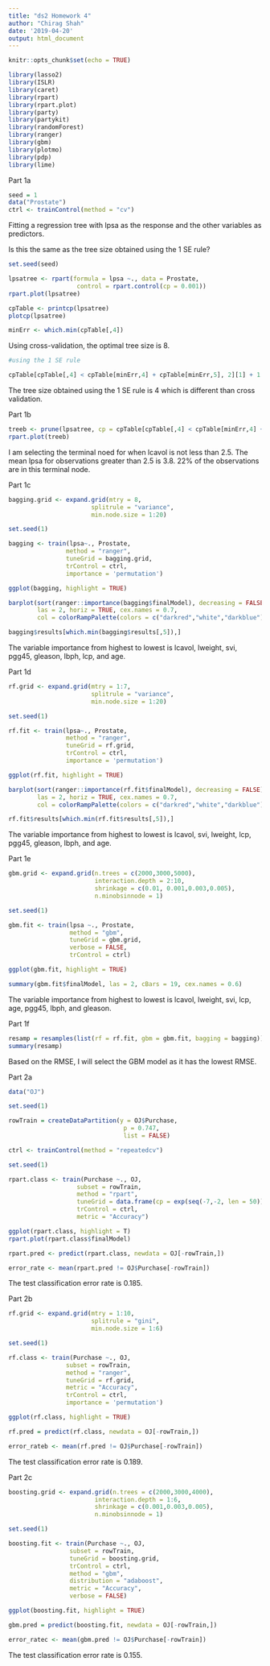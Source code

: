 ```yaml
---
title: "ds2 Homework 4"
author: "Chirag Shah"
date: '2019-04-20'
output: html_document
---
```


```r
knitr::opts_chunk$set(echo = TRUE)
```

```r
library(lasso2)
library(ISLR)
library(caret)
library(rpart)
library(rpart.plot)
library(party)
library(partykit)
library(randomForest)
library(ranger)
library(gbm)
library(plotmo)
library(pdp)
library(lime)
```

Part 1a

```r
seed = 1
data("Prostate")
ctrl <- trainControl(method = "cv")
```

Fitting a regression tree with lpsa as the response and the other variables as predictors.
  
Is this the same as the tree size obtained using
the 1 SE rule?

```r
set.seed(seed)

lpsatree <- rpart(formula = lpsa ~., data = Prostate,
                   control = rpart.control(cp = 0.001))
rpart.plot(lpsatree)

cpTable <- printcp(lpsatree)
plotcp(lpsatree)

minErr <- which.min(cpTable[,4])
```

Using cross-validation, the optimal tree size is 8. 

```r
#using the 1 SE rule

cpTable[cpTable[,4] < cpTable[minErr,4] + cpTable[minErr,5], 2][1] + 1 
```

The tree size obtained using the 1 SE rule is 4 which is different than cross validation. 

Part 1b 

```r
treeb <- prune(lpsatree, cp = cpTable[cpTable[,4] < cpTable[minErr,4] + cpTable[minErr,5], 1][1])
rpart.plot(treeb)
```

I am selecting the terminal noed for when lcavol is not less than 2.5. The mean lpsa for observations greater than 2.5 is 3.8. 22% of the observations are in this terminal node. 

Part 1c

```r
bagging.grid <- expand.grid(mtry = 8, 
                       splitrule = "variance",
                       min.node.size = 1:20) 

set.seed(1)

bagging <- train(lpsa~., Prostate, 
                method = "ranger",
                tuneGrid = bagging.grid,
                trControl = ctrl,
                importance = 'permutation')

ggplot(bagging, highlight = TRUE)

barplot(sort(ranger::importance(bagging$finalModel), decreasing = FALSE), 
        las = 2, horiz = TRUE, cex.names = 0.7,
        col = colorRampPalette(colors = c("darkred","white","darkblue"))(19))

bagging$results[which.min(bagging$results[,5]),]
```

The variable importance from highest to lowest is lcavol, lweight, svi, pgg45, gleason, lbph, lcp, and age. 

Part 1d

```r
rf.grid <- expand.grid(mtry = 1:7, 
                       splitrule = "variance",
                       min.node.size = 1:20) 

set.seed(1)

rf.fit <- train(lpsa~., Prostate, 
                method = "ranger",
                tuneGrid = rf.grid,
                trControl = ctrl,
                importance = 'permutation')

ggplot(rf.fit, highlight = TRUE)

barplot(sort(ranger::importance(rf.fit$finalModel), decreasing = FALSE), 
        las = 2, horiz = TRUE, cex.names = 0.7,
        col = colorRampPalette(colors = c("darkred","white","darkblue"))(19))

rf.fit$results[which.min(rf.fit$results[,5]),]
```

The variable importance from highest to lowest is lcavol, svi, lweight, lcp, pgg45, gleason, lbph, and age. 

Part 1e

```r
gbm.grid <- expand.grid(n.trees = c(2000,3000,5000),
                        interaction.depth = 2:10, 
                        shrinkage = c(0.01, 0.001,0.003,0.005),
                        n.minobsinnode = 1)

set.seed(1)

gbm.fit <- train(lpsa ~., Prostate, 
                 method = "gbm",
                 tuneGrid = gbm.grid,
                 verbose = FALSE,
                 trControl = ctrl)

ggplot(gbm.fit, highlight = TRUE)

summary(gbm.fit$finalModel, las = 2, cBars = 19, cex.names = 0.6)
```

The variable importance from highest to lowest is lcavol, lweight, svi, lcp, age, pgg45, lbph, and gleason. 

Part 1f

```r
resamp = resamples(list(rf = rf.fit, gbm = gbm.fit, bagging = bagging))
summary(resamp)
```

Based on the RMSE, I will select the GBM model as it has the lowest RMSE. 

Part 2a

```r
data("OJ")

set.seed(1)

rowTrain = createDataPartition(y = OJ$Purchase,
                                p = 0.747,
                                list = FALSE)

ctrl <- trainControl(method = "repeatedcv")
```

```r
set.seed(1)

rpart.class <- train(Purchase ~., OJ, 
                   subset = rowTrain,
                   method = "rpart",
                   tuneGrid = data.frame(cp = exp(seq(-7,-2, len = 50))),
                   trControl = ctrl,
                   metric = "Accuracy")

ggplot(rpart.class, highlight = T)
rpart.plot(rpart.class$finalModel)
```

```r
rpart.pred <- predict(rpart.class, newdata = OJ[-rowTrain,])

error_rate <- mean(rpart.pred != OJ$Purchase[-rowTrain])
```

The test classification error rate is 0.185.

Part 2b

```r
rf.grid <- expand.grid(mtry = 1:10,
                       splitrule = "gini",
                       min.node.size = 1:6)

set.seed(1)

rf.class <- train(Purchase ~., OJ, 
                subset = rowTrain,
                method = "ranger",
                tuneGrid = rf.grid,
                metric = "Accuracy",
                trControl = ctrl,
                importance = 'permutation')

ggplot(rf.class, highlight = TRUE)

rf.pred = predict(rf.class, newdata = OJ[-rowTrain,])

error_rateb <- mean(rf.pred != OJ$Purchase[-rowTrain])
```

The test classification error rate is 0.189.

Part 2c

```r
boosting.grid <- expand.grid(n.trees = c(2000,3000,4000),
                        interaction.depth = 1:6,
                        shrinkage = c(0.001,0.003,0.005),
                        n.minobsinnode = 1)

set.seed(1)

boosting.fit <- train(Purchase ~., OJ, 
                 subset = rowTrain, 
                 tuneGrid = boosting.grid,
                 trControl = ctrl,
                 method = "gbm",
                 distribution = "adaboost",
                 metric = "Accuracy",
                 verbose = FALSE)

ggplot(boosting.fit, highlight = TRUE)

gbm.pred = predict(boosting.fit, newdata = OJ[-rowTrain,])

error_ratec <- mean(gbm.pred != OJ$Purchase[-rowTrain])
```

The test classification error rate is 0.155. 